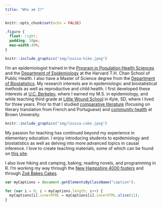 ```yaml
---
title: "Who am I?"
---
```


```r
knitr::opts_chunk$set(echo = FALSE)
```
```css
.figure {
  float: right;
  padding: 10px;
  max-width:40%;
}
```

::: {.floating}
```r
knitr::include_graphics("img/louisa-hike.jpeg")
```
I'm an epidemiologist trained in the [Program in Population Health Sciences](https://www.hsph.harvard.edu/phdphs/) and the [Department of Epidemiology](https://www.hsph.harvard.edu/epidemiology/) at the Harvard T.H. Chan School of Public Health. 
I also have a Master of Science degree from the [Department of Biostatistics](https://www.hsph.harvard.edu/biostatistics/). 
My research interests are in epidemiologic and biostatistical methods as well as reproductive and child health. I first developed these interests at [U.C. Berkeley](http://sph.berkeley.edu), where I earned my M.S. in epidemiology, and while teaching third grade at [Little Wound School](http://littlewound.us) in Kyle, SD, where I lived for three years. Prior to that I studied [comparative literature](https://www.brown.edu/academics/comparative-literature/) (focusing on literary translation from French and Portuguese) and [community health](https://www.brown.edu/academics/public-health/education-training/undergraduate/) at Brown University.

```r
knitr::include_graphics("img/louisa-cake.jpeg")
```
My passion for teaching has continued beyond my experience in elementary education. I enjoy introducing students to epidemiology and biostatistics as well as delving into more advanced topics in causal inference. 
I love to create teaching materials, some of which can be found on [this site](teaching.html).

I also love hiking and camping, baking, reading novels, and programming in R. 
I'm working my way through the [New Hampshire 4000 footers](http://www.amc4000footer.org) and through [Zoë Bakes Cakes](https://zoebakes.com/zoe-bakes-cakes/).

:::

```js
var myCaptions = document.getElementsByClassName("caption");

for (var i = 0; i < myCaptions.length; i++) {
  myCaptions[i].innerHTML = myCaptions[i].innerHTML.slice(11);
}
```